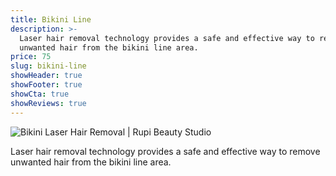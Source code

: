 ```yaml
---
title: Bikini Line
description: >-
  Laser hair removal technology provides a safe and effective way to remove
  unwanted hair from the bikini line area.
price: 75
slug: bikini-line
showHeader: true
showFooter: true
showCta: true
showReviews: true
---
```


![Bikini Laser Hair Removal | Rupi Beauty Studio](/uploads/services/laser-hair-removal.webp 'Bikini Laser Hair Removal  | Rupi Beauty Studio')

Laser hair removal technology provides a safe and effective way to remove unwanted hair from the bikini line area.
